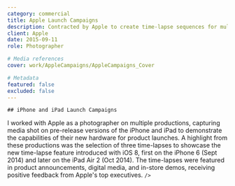 ```yaml
---
category: commercial
title: Apple Launch Campaigns
description: Contracted by Apple to create time-lapse sequences for multiple launch campaigns, showcasing the new time-lapse capabilities of the iPhone and iPad.
client: Apple
date: 2015-09-11
role: Photographer

# Media references
cover: work/AppleCampaigns/AppleCampaigns_Cover

# Metadata
featured: false
excluded: false
---
```



<MDXVideo src="1028194462" videoType="vimeo" isFirstChild={true} />

<MDXInfo
	year="2014, 2015"
	client={frontmatter.client}
	role={frontmatter.role}
/>

<MDXContainer containerType="header">

    ## iPhone and iPad Launch Campaigns

</MDXContainer>

<MDXContainer containerType="text">
	I worked with Apple as a photographer on multiple productions, capturing media
	shot on pre-release versions of the iPhone and iPad to demonstrate the
	capabilities of their new hardware for product launches. A highlight from
	these productions was the selection of three time-lapses to showcase the new
	time-lapse feature introduced with iOS 8, first on the iPhone 6 (Sept 2014)
	and later on the iPad Air 2 (Oct 2014). The time-lapses were featured in
	product announcements, digital media, and in-store demos, receiving positive
	feedback from Apple's top executives.
</MDXContainer>

<MDXVideo src="1028194451" videoType="vimeo" />

<MDXImage src="/work/AppleCampaigns/AppleCampaigns_Asset_03" />

<MDXContainer containerType="footer">
	<MDXList
		title="Press"
		items=""
		
    />

</MDXContainer>
